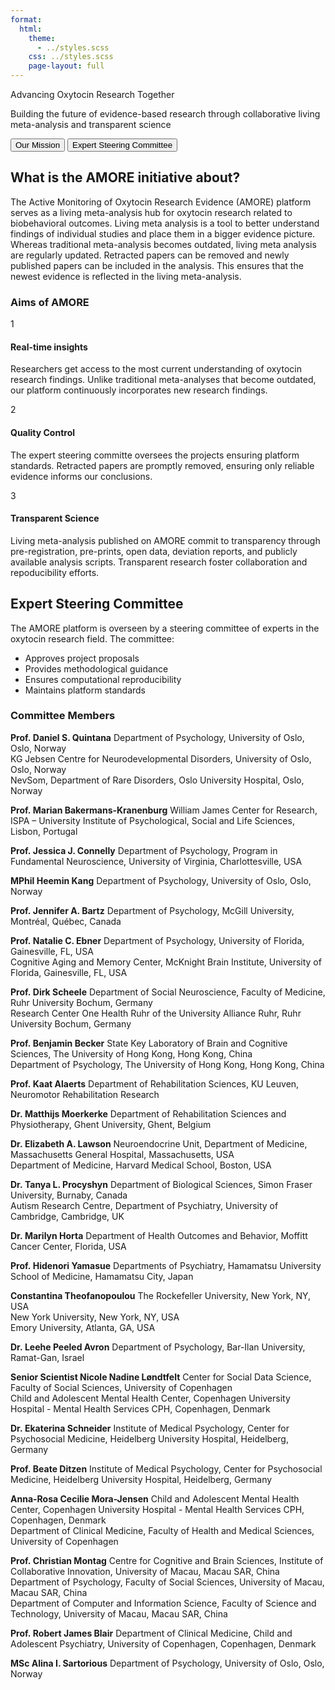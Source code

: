 ```yaml
---
format:
  html:
    theme: 
      - ../styles.scss
    css: ../styles.scss
    page-layout: full
---
```


::: {.hero-section}
::: {.hero-content}
Advancing Oxytocin Research Together

::: {.hero-tagline}

Building the future of evidence-based research through collaborative living meta-analysis and transparent science
:::

:::
:::

::: {.about-tabs-container}
::: {.tab-navigation}
<button class="tab-button active" onclick="showTab('mission')">Our Mission</button>
<button class="tab-button" onclick="showTab('team')">Expert Steering Committee</button>
:::

::: {.tab-content}
::: {#mission .tab-pane .active}
## What is the AMORE initiative about?

The Active Monitoring of Oxytocin Research Evidence (AMORE) platform serves as a living meta-analysis hub for oxytocin research related to biobehavioral outcomes. Living meta analysis is a tool to better understand findings of individual studies and place them in a bigger evidence picture. Whereas traditional meta-analysis becomes outdated, living meta analysis are regularly updated. Retracted papers can be removed and newly published papers can be included in the analysis. This ensures that the newest evidence is reflected in the living meta-analysis.

### Aims of AMORE

::: {.process-steps}
::: {.process-step}
::: {.step-icon}
1
:::
#### Real-time insights 
Researchers get access to the most current understanding of oxytocin research findings. Unlike traditional meta-analyses that become outdated, our platform continuously incorporates new research findings.
:::

::: {.process-step}
::: {.step-icon}
2
:::
#### Quality Control
The expert steering committe oversees the projects ensuring platform standards. Retracted papers are promptly removed, ensuring only reliable evidence informs our conclusions.
:::

::: {.process-step}
::: {.step-icon}
3
:::
#### Transparent Science 
Living meta-analysis published on AMORE commit to transparency through pre-registration, pre-prints, open data, deviation reports, and publicly available analysis scripts. Transparent research foster collaboration and repoducibility efforts. 
:::
:::
:::

::: {#team .tab-pane}
## Expert Steering Committee

The AMORE platform is overseen by a steering committee of experts in the oxytocin research field. The committee:

- Approves project proposals
- Provides methodological guidance
- Ensures computational reproducibility
- Maintains platform standards

### Committee Members

::: {.committee-grid}

::: {.committee-card}
**Prof. Daniel S. Quintana**
Department of Psychology, University of Oslo, Oslo, Norway  
KG Jebsen Centre for Neurodevelopmental Disorders, University of Oslo, Oslo, Norway  
NevSom, Department of Rare Disorders, Oslo University Hospital, Oslo, Norway
:::

::: {.committee-card}
**Prof. Marian Bakermans-Kranenburg**
William James Center for Research, ISPA – University Institute of Psychological, Social and Life Sciences, Lisbon, Portugal
:::

::: {.committee-card}
**Prof. Jessica J. Connelly**
Department of Psychology, Program in Fundamental Neuroscience, University of Virginia, Charlottesville, USA
:::

::: {.committee-card}
**MPhil Heemin Kang**
Department of Psychology, University of Oslo, Oslo, Norway
:::

::: {.committee-card}
**Prof. Jennifer A. Bartz**
Department of Psychology, McGill University, Montréal, Québec, Canada
:::

::: {.committee-card}
**Prof. Natalie C. Ebner**
Department of Psychology, University of Florida, Gainesville, FL, USA  
Cognitive Aging and Memory Center, McKnight Brain Institute, University of Florida, Gainesville, FL, USA
:::

::: {.committee-card}
**Prof. Dirk Scheele**
Department of Social Neuroscience, Faculty of Medicine, Ruhr University Bochum, Germany  
Research Center One Health Ruhr of the University Alliance Ruhr, Ruhr University Bochum, Germany
:::

::: {.committee-card}
**Prof. Benjamin Becker**
State Key Laboratory of Brain and Cognitive Sciences, The University of Hong Kong, Hong Kong, China  
Department of Psychology, The University of Hong Kong, Hong Kong, China
:::

::: {.committee-card}
**Prof. Kaat Alaerts**
Department of Rehabilitation Sciences, KU Leuven, Neuromotor Rehabilitation Research
:::

::: {.committee-card}
**Dr. Matthijs Moerkerke**
Department of Rehabilitation Sciences and Physiotherapy, Ghent University, Ghent, Belgium
:::

::: {.committee-card}
**Dr. Elizabeth A. Lawson**
Neuroendocrine Unit, Department of Medicine, Massachusetts General Hospital, Massachusetts, USA  
Department of Medicine, Harvard Medical School, Boston, USA
:::

::: {.committee-card}
**Dr. Tanya L. Procyshyn**
Department of Biological Sciences, Simon Fraser University, Burnaby, Canada  
Autism Research Centre, Department of Psychiatry, University of Cambridge, Cambridge, UK
:::

::: {.committee-card}
**Dr. Marilyn Horta**
Department of Health Outcomes and Behavior, Moffitt Cancer Center, Florida, USA
:::

::: {.committee-card}
**Prof. Hidenori Yamasue**
Departments of Psychiatry, Hamamatsu University School of Medicine, Hamamatsu City, Japan
:::

::: {.committee-card}
**Constantina Theofanopoulou**
The Rockefeller University, New York, NY, USA  
New York University, New York, NY, USA  
Emory University, Atlanta, GA, USA
:::

::: {.committee-card}
**Dr. Leehe Peeled Avron**
Department of Psychology, Bar-Ilan University, Ramat-Gan, Israel
:::

::: {.committee-card}
**Senior Scientist Nicole Nadine Løndtfelt**
Center for Social Data Science, Faculty of Social Sciences, University of Copenhagen  
Child and Adolescent Mental Health Center, Copenhagen University Hospital - Mental Health Services CPH, Copenhagen, Denmark
:::

::: {.committee-card}
**Dr. Ekaterina Schneider**
Institute of Medical Psychology, Center for Psychosocial Medicine, Heidelberg University Hospital, Heidelberg, Germany
:::

::: {.committee-card}
**Prof. Beate Ditzen**
Institute of Medical Psychology, Center for Psychosocial Medicine, Heidelberg University Hospital, Heidelberg, Germany
:::

::: {.committee-card}
**Anna-Rosa Cecilie Mora-Jensen**
Child and Adolescent Mental Health Center, Copenhagen University Hospital - Mental Health Services CPH, Copenhagen, Denmark  
Department of Clinical Medicine, Faculty of Health and Medical Sciences, University of Copenhagen
:::

::: {.committee-card}
**Prof. Christian Montag**
Centre for Cognitive and Brain Sciences, Institute of Collaborative Innovation, University of Macau, Macau SAR, China  
Department of Psychology, Faculty of Social Sciences, University of Macau, Macau SAR, China  
Department of Computer and Information Science, Faculty of Science and Technology, University of Macau, Macau SAR, China
:::

::: {.committee-card}
**Prof. Robert James Blair**
Department of Clinical Medicine, Child and Adolescent Psychiatry, University of Copenhagen, Copenhagen, Denmark
:::

::: {.committee-card}
**MSc Alina I. Sartorious**
Department of Psychology, University of Oslo, Oslo, Norway
:::

:::
:::
:::
::: 

<script>
function showTab(tabName) {
  const panes = document.querySelectorAll('.tab-pane');
  panes.forEach(pane => {
    pane.classList.remove('active');
  });
  
  const buttons = document.querySelectorAll('.tab-button');
  buttons.forEach(button => {
    button.classList.remove('active');
  });
  
  document.getElementById(tabName).classList.add('active');
  event.target.classList.add('active');
}
</script>